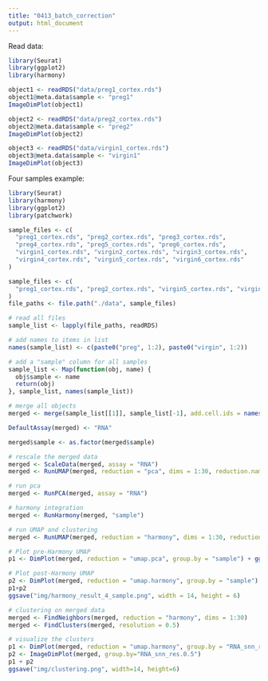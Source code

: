 ```yaml
---
title: "0413_batch_correction"
output: html_document
---
```


Read data:
```r
library(Seurat)
library(ggplot2)
library(harmony)

object1 <- readRDS("data/preg1_cortex.rds")
object1@meta.data$sample <- "preg1"
ImageDimPlot(object1)

object2 <- readRDS("data/preg2_cortex.rds")
object2@meta.data$sample <- "preg2"
ImageDimPlot(object2)

object3 <- readRDS("data/virgin1_cortex.rds")
object3@meta.data$sample <- "virgin1"
ImageDimPlot(object3)
```

Four samples example:
```r
library(Seurat)
library(harmony)
library(ggplot2)
library(patchwork)

sample_files <- c(
  "preg1_cortex.rds", "preg2_cortex.rds", "preg3_cortex.rds",
  "preg4_cortex.rds", "preg5_cortex.rds", "preg6_cortex.rds",
  "virgin1_cortex.rds", "virgin2_cortex.rds", "virgin3_cortex.rds",
  "virgin4_cortex.rds", "virgin5_cortex.rds", "virgin6_cortex.rds"
)

sample_files <- c(
  "preg1_cortex.rds", "preg2_cortex.rds", "virgin5_cortex.rds", "virgin6_cortex.rds"
)
file_paths <- file.path("./data", sample_files)

# read all files
sample_list <- lapply(file_paths, readRDS)

# add names to items in list
names(sample_list) <- c(paste0("preg", 1:2), paste0("virgin", 1:2))

# add a "sample" column for all samples
sample_list <- Map(function(obj, name) {
  obj$sample <- name
  return(obj)
}, sample_list, names(sample_list))

# merge all objects
merged <- merge(sample_list[[1]], sample_list[-1], add.cell.ids = names(sample_list))

DefaultAssay(merged) <- "RNA" 

merged$sample <- as.factor(merged$sample)

# rescale the merged data
merged <- ScaleData(merged, assay = "RNA")
merged <- RunUMAP(merged, reduction = "pca", dims = 1:30, reduction.name = "umap.pca")

# run pca
merged <- RunPCA(merged, assay = "RNA")

# harmony integration
merged <- RunHarmony(merged, "sample")

# run UMAP and clustering
merged <- RunUMAP(merged, reduction = "harmony", dims = 1:30, reduction.name = "umap.harmony")

# Plot pre-Harmony UMAP
p1 <- DimPlot(merged, reduction = "umap.pca", group.by = "sample") + ggtitle("Before Harmony")

# Plot post-Harmony UMAP
p2 <- DimPlot(merged, reduction = "umap.harmony", group.by = "sample") + ggtitle("After Harmony")
p1+p2
ggsave("img/harmony_result_4_sample.png", width = 14, height = 6)
```

```R
# clustering on merged data
merged <- FindNeighbors(merged, reduction = "harmony", dims = 1:30)
merged <- FindClusters(merged, resolution = 0.5)

# visualize the clusters
p1 <- DimPlot(merged, reduction = "umap.harmony", group.by = "RNA_snn_res.0.5")
p2 <- ImageDimPlot(merged, group.by="RNA_snn_res.0.5")
p1 + p2
ggsave("img/clustering.png", width=14, height=6)
```
